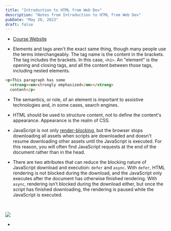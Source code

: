 ```yaml
---
title: "Introduction to HTML from Web Dev"
description: "Notes from Introduction to HTML from Web Dev"
pubDate: "May 20, 2023"
draft: false
---
```

* [Course Website](https://web.dev/learn/html/)

* Elements and tags aren't the exact same thing, though many people use the terms interchangeably. The tag name is the content in the brackets. The tag includes the brackets. In this case, `<h1>`. An "element" is the opening and closing tags, and all the content between those tags, including nested elements.
```html
<p>This paragraph has some
  <strong><em>strongly emphasized</em></strong>
  content</p>
```

* The semantics, or role, of an element is important to assistive technologies and, in some cases, search engines. 
  
* HTML should be used to structure content, not to define the content's appearance. Appearance is the realm of CSS.

* JavaScript is not only [render-blocking](https://developer.chrome.com/docs/lighthouse/performance/render-blocking-resources/), but the browser stops downloading all assets when scripts are downloaded and doesn't resume downloading other assets until the JavaScript is executed. For this reason, you will often find JavaScript requests at the end of the document rather than in the head.

* There are two attributes that can reduce the blocking nature of JavaScript download and execution: `defer` and `async`. With `defer`, HTML rendering is not blocked during the download, and the JavaScript only executes after the document has otherwise finished rendering. With `async`, rendering isn't blocked during the download either, but once the script has finished downloading, the rendering is paused while the JavaScript is executed. 
<br/>
 
<img
    loading="lazy"
    src="https://web-dev.imgix.net/image/kheDArv5csY6rvQUJDbWRscckLr1/bMpXQsshdEYqlmwV2wBW.png?auto=format&w=1600" />
<br/>

* 